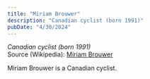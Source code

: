 ```yaml
---
title: "Miriam Brouwer"
description: "Canadian cyclist (born 1991)"
pubDate: "4/30/2024"
---
```


*Canadian cyclist (born 1991)*  
Source (Wikipedia): [Miriam Brouwer][1]

Miriam Brouwer is a Canadian cyclist.

[1]: https://en.wikipedia.org/wiki/Miriam_Brouwer
